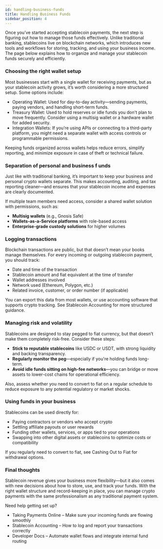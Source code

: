 ```yaml
---
id: handling-business-funds
title: Handling Business Funds
sidebar_position: 4
---
```


Once you’ve started accepting stablecoin payments, the next step is figuring out how to manage those funds effectively. Unlike traditional banking, stablecoins live on blockchain networks, which introduces new tools and workflows for storing, tracking, and using your business income.
The page below explains how to organize and manage your stablecoin funds securely and efficiently.

### Choosing the right wallet setup
Most businesses start with a single wallet for receiving payments, but as your stablecoin activity grows, it’s worth considering a more structured setup. Some options include:

- Operating Wallet: Used for day-to-day activity—sending payments, paying vendors, and handling short-term funds.
- Treasury Wallet: Used to hold reserves or idle funds you don't plan to move frequently. Consider using a multisig wallet or a hardware wallet for added security.
- Integration Wallets: If you’re using APIs or connecting to a third-party platform, you might need a separate wallet with access controls or programmable permissions.

Keeping funds organized across wallets helps reduce errors, simplify reporting, and minimize exposure in case of theft or technical failure.

### Separation of personal and business f unds
Just like with traditional banking, it’s important to keep your business and personal crypto wallets separate. This makes accounting, auditing, and tax reporting cleaner—and ensures that your stablecoin income and expenses are clearly documented.

If multiple team members need access, consider a shared wallet solution with permissions, such as:

- **Multisig wallets** (e.g., Gnosis Safe)
- **Wallets-as-a-Service platforms** with role-based access
- **Enterprise-grade custody solutions** for higher volumes

### Logging transactions
Blockchain transactions are public, but that doesn’t mean your books manage themselves. For every incoming or outgoing stablecoin payment, you should track:

- Date and time of the transaction
- Stablecoin amount and fiat equivalent at the time of transfer
- Wallet addresses involved
- Network used (Ethereum, Polygon, etc.)
- Related invoice, customer, or order number (if applicable)

You can export this data from most wallets, or use accounting software that supports crypto tracking. See Stablecoin Accounting for more structured guidance.

### Managing risk and volatility
Stablecoins are designed to stay pegged to fiat currency, but that doesn’t make them completely risk-free. Consider these steps:

- **Stick to reputable stablecoins** like USDC or USDT, with strong liquidity and backing transparency.
- **Regularly monitor the peg**—especially if you're holding funds long-term.
- **Avoid idle funds sitting on high-fee networks**—you can bridge or move assets to lower-cost chains for operational efficiency.

Also, assess whether you need to convert to fiat on a regular schedule to reduce exposure to any potential regulatory or market shocks.

### Using funds in your business
Stablecoins can be used directly for:

- Paying contractors or vendors who accept crypto
- Settling affiliate payouts or user rewards
- Funding other wallets, services, or apps tied to your operations
- Swapping into other digital assets or stablecoins to optimize costs or compatibility

If you regularly need to convert to fiat, see Cashing Out to Fiat for withdrawal options.

### Final thoughts
Stablecoin revenue gives your business more flexibility—but it also comes with new decisions about how to store, use, and track your funds. With the right wallet structure and record-keeping in place, you can manage crypto payments with the same professionalism as any traditional payment system.

Need help getting set up?

- Taking Payments Online – Make sure your incoming funds are flowing smoothly
- Stablecoin Accounting – How to log and report your transactions correctly
- Developer Docs – Automate wallet flows and integrate internal fund routing